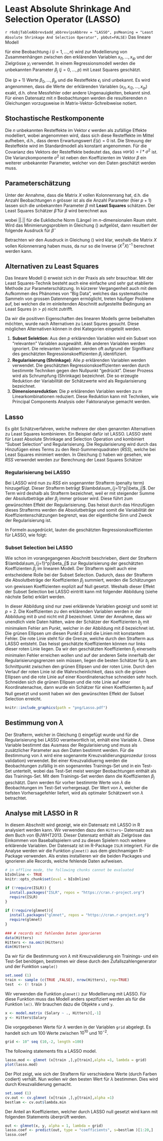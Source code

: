 # Least Absolute Shrinkage And Selection Operator (LASSO) {#chpt-lasso}
`r r6objTableAbbrev$add_abbrev(psAbbrev = "LASSO", psMeaning = "Least Absolute Shrinkage And Selection Operator", pbOut=FALSE)`
Das lineare Modell

\begin{equation}
y_i = \beta_0 + \sum_{j=1}^p \beta_jx_{ij} + \epsilon_i
\label{eq:StandardLinMod}
\end{equation}

für eine Beobachtung $i$ ($i=1,\ldots,n$) wird zur Modellierung von Zusammenhängen zwischen den erklärenden Variablen $x_{i1},\ldots,x_{ip}$ und der Zielgrösse $y_i$ verwendet. In einem Regressionsmodell werden die unbekannten Parameter $\beta_j \ (j=0,\ldots,p)$ mit Least Squares geschätzt.

Die $(p+1)$ Werte $\beta_0, ..., \beta_p$ und die Resteffekte $\epsilon_i$ sind unbekannt. Es wird angenommen, dass die Werte der erklärenden Variablen ($x_{i1}, x_{i2},  ...,  x_{ip}$) exakt, d.h. ohne Messfehler oder andere Ungenauigkeiten, bekannt sind. Für einen Datensatz mit $n$ Beobachtungen werden die resultierenden $n$ Gleichungen vorzugsweise in Matrix-Vektor-Schreibweise notiert.

\begin{equation}
y = X\beta + \epsilon
\label{eq:StandardLinearModelMatrixVektor}
\end{equation}


## Stochastische Restkomponente
Die $n$ unbekannten Resteffekte im Vektor $\epsilon$ werden als zufällige Effekte modelliert, wobei angenommen wird, dass sich diese Resteffekte im Mittel aufheben, d.h., dass deren Erwartungswert $E(\epsilon) = 0$ ist. Die Streuung der Resteffekte wird im Standardmodell als konstant angenommen. Für die Covarianz des Vektors der Resteffekte bedeutet das, dass $var(\epsilon) = I*\sigma^2$ ist. Die Varianzkomponente $\sigma^2$ ist neben den Koeffizienten im Vektor $\beta$ ein weiterer unbekannter Parameter, welcher von den Daten geschätzt werden muss.


## Parameterschätzung
Unter der Annahme, dass die Matrix $X$ vollen Kolonnenrang hat, d.h. die Anzahl Beobachtungen $n$ grösser ist als die Anzahl Parameter (hier $p+1$) lassen sich die unbekannten Parameter $\beta$ mit __Least Squares__ schätzen. Der Least Squares Schätzer $\hat{\beta}$ für $\beta$ wird berechnet aus 

\begin{equation}
\hat{\beta} = argmin_{\beta}||y - X\beta||^2
\label{eq:LsEstimateBeta}
\end{equation}

wobei $||.||$ für die Euklidsche Norm (Länge) im $n$-dimensionalen Raum steht. Wird das Minimierungsproblem in Gleichung (\ref{eq:LsEstimateBeta}) aufgelöst, dann resultiert der folgende Ausdruck für $\hat{\beta}$

\begin{equation}
\hat{\beta} = (X^TX)^{-1}X^Ty
\label{eq:LsEstimateBetaSol}
\end{equation}

Betrachten wir den Ausdruck in Gleichung (\ref{eq:LsEstimateBetaSol}) wird klar, weshalb die Matrix $X$ vollen Kolonnenrang haben muss, da nur so die Inverse $(X^TX)^{-1}$ berechnet werden kann.


## Alternativen zu Least Squares
Das lineare Modell (\ref{eq:StandardLinMod}) erweist sich in der Praxis als sehr brauchbar. Mit der Least Squares-Technik besteht auch eine einfache und sehr gut etablierte Methode zur Parameterschätzung. In kürzerer Vergangenheit auch mit dem Aufkommen des Phänomes von "Big Data", welches das systematische Sammeln von grossen Datenmengen ermöglicht, treten häufiger Probleme auf, bei welchen die im einleitenden Abschnitt aufgestellte Bedingung an Least Squres ($n > p$) nicht zutrifft.

Da wir die positiven Eigenschaften des linearen Modells gerne beibehalten möchten, wurde nach Alternativen zu Least Squres gesucht. Diese möglichen Alternativen können in drei Kategorien eingeteilt werden.

1. __Subset Selektion__: Aus den $p$ erklärenden Variablen wird ein Subset von "relevanten" Variablen ausgewählt. Alle anderen Variablen werden ignoriert. Die relevanten Variablen werden oft aufgrund der Signifikanz des geschätzten Regressionskoeffizienten $\beta_j$ identifiziert.
2. __Regularisierung (Shrinkage)__: Alle $p$ erklärenden Variablen werden verwendet. Die geschätzten Regressionskoeffizienten werden durch bestimmte Techniken gegen den Nullpunkt "gedrückt". Dieser Prozess wird als Schrumpfung (Shrinkage) bezeichnet. Die so erzeugte Reduktion der Variabilität der Schätzwerte wird als Regularisierung bezeichnet.
3. __Dimensionsreduktion__: Die $p$ erklärenden Variablen werden zu $m$ Linearkombinationen reduziert. Diese Reduktion kann mit Techniken, wie Principal Components Analysis oder Faktoranalyse gemacht werden.


## Lasso {#sec-lasso}
Es gibt Schätzverfahren, welche mehrere der oben genannten Alternativen zu Least Squares kombinieren. Ein Beispiel dafür ist LASSO. LASSO steht für Least Absolute Shrinkage and Selection Operation und kombiniert "Subset Selection" und Regularisierung. Die Regularisierung wird durch das Hinzufügen eines Terms zu den Rest-Summenquadraten ($RSS$), welche bei Least Squares minimiert werden. In Gleichung (\ref{eq:LsEstimateBeta}) haben wir gesehen, wie $RSS$ verwendet werden zur Berechnung der Least Squares Schätzer

\begin{eqnarray}
\hat{\beta}_{LS} & = & argmin_{\beta}||y - X\beta||^2 \nonumber \\
                     & = & argmin_{\beta} \left\{\sum_{i = 1}^n\left(y_i - \beta_0 - \sum_{j=1}^p \beta_j x_{ij} \right)^2\right\} \nonumber \\
                     & = & argmin_{\beta} RSS
\label{eq:LsEstimateBetaExpandRSS}
\end{eqnarray}

### Regularisierung bei LASSO
Bei LASSO wird nun zu $RSS$ ein sogenannter Strafterm (penalty term) hinzugefügt. Dieser Strafterm beträgt $\lambda\sum_{j=1}^p|\beta_j|$. Der Term wird deshalb als Strafterm bezeichnet, weil er mit steigender Summe der Absolutbeträge aller $\beta_j$ immer grösser wird. Diese führt zum gewünschten Effekt der Regularisierung. Das heisst durch das Hinzufügen dieses Strafterms werden die Absolutbeträge und somit die Variabilität der Koeffizientenschätzungen begrenzt, was der eigentliche Sinn und Zweck der Regularisierung ist.

In Formeln ausgedrückt, lauten die geschätzten Regressionskoeffizienten für LASSO, wie folgt:

\begin{eqnarray}
\hat{\beta}_{LASSO} & = & argmin_{\beta} \left\{\sum_{i=1}^n\left(y_i - \beta_0 - \sum_{j=1}^p \beta_j x_{ij} \right)^2 + \lambda\sum_{j=1}^p|\beta_j| \right\} \nonumber \\
                     & = & argmin_{\beta} \left\{RSS + \lambda\sum_{j=1}^p|\beta_j|\right\}
\label{eq:LsEstimateBetaLASSO}
\end{eqnarray}


### Subset Selection bei LASSO
Wie schon im vorangegangenen Abschnitt beschrieben, dient der Strafterm $\lambda\sum_{j=1}^p|\beta_j|$ zur Regularisierung der geschätzten Koeffizienten $\beta_j$ im linearen Modell. Der Strafterm spielt auch eine entscheidene Rolle bei der Subset Selection. Dadurch, dass der Strafterm die Absolutbeträge der Koeffizienten $\beta_j$ summiert, werden die Schätzungen von gewissen Koeffizienten explizit auf Null gesetzt. Weshalb dieser Effekt der Subset Selection bei LASSO eintritt kann mit folgender Abbildung (siehe nächste Seite) erklärt werden. 

In dieser Abbildung sind nur zwei erklärende Variablen gezeigt und somit ist $p=2$. Die Koeffizienten zu den erklärenden Variablen werden in der Abbildung mit $b$ und nicht mit $\beta$ bezeichnet. Unter der Annahme, dass wir unendlich viele Daten hätten, wäre der Schätzer der Koeffizienten $b_j$ mit minimalem Fehler am Punkt, welcher in der Abbildung mit $\hat{b}$ bezeichnet ist. Die grünen Ellipsen um diesen Punkt $\hat{b}$ sind die Linien mit konstantem Fehler. Die rote Linie steht für die Grenze, welche durch den Strafterm aus LASSO entsteht. Das heisst geschätzte Koeffizienten können nur links dieser roten Linie liegen. Da wir den geschätzten Koeffizienten $\hat{b}_j$ einerseits minimalen Fehler erreichen wollen und auf der anderen Seite innerhalb der Regularisierungsgrenzen sein müssen, liegen die besten Schätzer für $b_j$ am Schnittpunkt zwischen den grünen Ellipsen und der roten Linie. Durch den Verlauf der roten Linie ist die Wahrscheinlichkeit, dass sich die grünen Ellipsen und die rote Linie auf einer Koordinatenachse schneiden sehr hoch. Schneiden sich die grünen Ellipsen und die rote Linie auf einer Koordinatenachse, dann wurde ein Schätzer für einen Koeffizienten $b_j$ auf Null gesetzt und somit haben wir den gewünschten Effekt der Subset Selection erreicht.

```r
knitr::include_graphics(path = "png/Lasso.pdf")
```


## Bestimmung von $\lambda$
Der Strafterm, welcher in Gleichung (\ref{eq:LsEstimateBetaLASSO}) eingefügt wurde und für die Regularisierung bei LASSO verantwortlich ist, enhält eine Variable $\lambda$. Diese Variable bestimmt das Ausmass der Regularisierung und muss als zusätzlicher Parameter aus den Daten bestimmt werden. Für die Bestimmung von $\lambda$ wird eine sogenannte Kreuzvalidierungsprozedur (cross validation) verwendet. Bei einer Kreuzvalidiuerng werden die Beobachtungen zufällig in ein sogenanntes Trainings-Set und in ein Test-Set unterteilt, wobei das Test-Set meist weniger Beobachtungen enthält als das Trainings-Set. Mit dem Trainings-Set werden dann die Koeffizienten $\beta_j$ geschätzt. Dann werden für vorher bestimmte Werte von $\lambda$ die Beobachtungen im Test-Set vorhergesagt. Der Wert von $\lambda$, welcher die tiefsten Vorhersagefehler liefert, wird als optimaler Schätzwert von $\lambda$ betrachtet.  


## Analyse mit LASSO in R
In diesem Abschnitt wird gezeigt, wie ein Datensatz mit LASSO in R analysiert werden kann. Wir verwenden dazu den `Hitters`- Datensatz aus dem Buch von @JWHT2013. Dieser Datensatz enthält als Zielgrösse das Einkommen von Baseballspielern und zu diesen Spielern noch weitere erklärende Variablen. Der Datensatz ist im R-Package `ISLR` integriert. Für die Analyse werden wir die Funktion `glmnet()` aus dem gleichnamigen R-Package verwenden. Als erstes installieren wir die beiden Packages und ignorieren alle Records, welche fehlende Daten aufweisen.

```r
# in offline mode, the following chunks cannot be evaluated
bIsOnline <- TRUE
knitr::opts_chunk$set(eval = bIsOnline)
```

```r
if (!require(ISLR)) {
  install.packages("ISLR", repos = "https://cran.r-project.org")
  require(ISLR)
}
  
if (!require(glmnet)){
  install.packages("glmnet", repos = "https://cran.r-project.org")
  require(glmnet)
}
  
### # records mit fehlenden Daten ignorieren
data(Hitters)
Hitters <- na.omit(Hitters)
dim(Hitters)
```

Da wir für die Bestimmung von $\lambda$ mit Kreuzvalidierung ein Trainings- und ein Test-Set benötigen, bestimmen wir diese durch den Zufallszahlengenerator und der Funktion `sample()`

```r
set.seed (1)
train <- sample (c(TRUE ,FALSE), nrow(Hitters), rep=TRUE)
test  <- (! train )
```

Wir verwenden die Funktion `glmnet()` zur Modellierung mit LASSO. Für diese Funktion muss das Modell anders spezifiziert werden als für die Funktion `lm()`. Wir brauchen dazu die Objekte `x` und `y`.

```r
x <- model.matrix (Salary ~ ., Hitters)[,-1]
y <- Hitters$Salary
```

Die vorgegebenen Werte für $\lambda$ werden in der Variablen `grid` abgelegt. Es handelt sich um $100$ Werte zwischen $10^10$ und $10^{-2}$. 

```r
grid <- 10^ seq (10,-2, length =100)
```

The following statements fits a LASSO model.

```r
lasso.mod <- glmnet (x[train ,],y[train],alpha =1, lambda = grid)
plot(lasso.mod)
```

Der Plot zeigt, wie sich der Strafterm für verschiedene Werte (durch Farben codiert) verhält. Nun wollen wir den besten Wert für $\lambda$ bestimmen. Dies wird durch Kreuzvalidierung gemacht.

```r
set.seed (1)
cv.out <- cv.glmnet (x[train ,],y[train],alpha =1)
bestlam <- cv.out$lambda.min
```

Der Anteil an Koeffizienten, welcher durch LASSO null gesetzt wird kann mit folgenden Statements überprüft werden.

```r
out <- glmnet(x, y, alpha = 1, lambda = grid)
lasso.coef <- predict(out, type = "coefficients", s=bestlam )[1:20,]
lasso.coef
```

